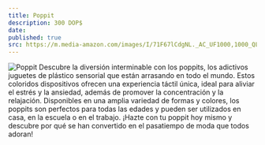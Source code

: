 ```yaml
---
title: Poppit
description: 300 DOP$
date: 
published: true
src: https://m.media-amazon.com/images/I/71F67lCdgNL._AC_UF1000,1000_QL80_.jpg
---
```


![Poppit](https://m.media-amazon.com/images/I/71F67lCdgNL._AC_UF1000,1000_QL80_.jpg)
Descubre la diversión interminable con los poppits, los adictivos juguetes de plástico sensorial que están arrasando en todo el mundo. Estos coloridos dispositivos ofrecen una experiencia táctil única, ideal para aliviar el estrés y la ansiedad, además de promover la concentración y la relajación. Disponibles en una amplia variedad de formas y colores, los poppits son perfectos para todas las edades y pueden ser utilizados en casa, en la escuela o en el trabajo. ¡Hazte con tu poppit hoy mismo y descubre por qué se han convertido en el pasatiempo de moda que todos adoran!
